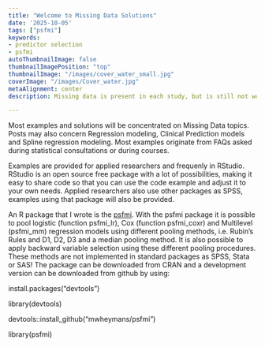 ```yaml
---
title: "Welcome to Missing Data Solutions"
date: '2025-10-05'
tags: ["psfmi"]
keywords:
- predictor selection
- psfmi
autoThumbnailImage: false
thumbnailImagePosition: "top"
thumbnailImage: "/images/cover_water_small.jpg"
coverImage: "/images/Cover_water.jpg"
metaAlignment: center
description: Missing data is present in each study, but is still not wel understood and handled, [see for example](https://journals.lww.com/epidem/fulltext/2012/09000/Missing_Data__A_Systematic_Review_of_How_They_Are.13.aspx). This may severely bias the study results! On this website you will find simple and complex missing data solutions concerning medical and epidemiological studies.  

---
```


Most examples and solutions will be concentrated on Missing Data topics. Posts may also concern Regression modeling, Clinical Prediction models and Spline regression modeling. Most examples originate from FAQs asked during statistical consultations or during courses.

Examples are provided for applied researchers and frequenly in RStudio.  
RStudio is an open source free package with a lot of possibilities, 
making it easy to share code so that you can use the code example
and adjust it to your own needs. Applied researchers also use
other packages as SPSS, examples using that package will also be provided.  

An R package that I wrote is the [psfmi](https://cran.r-project.org/web/packages/psfmi/index.html). With the psfmi package it is possible to pool logistic (function psfmi_lr), Cox (function psfmi_coxr) and Multilevel (psfmi_mm) regression models using different pooling methods, i.e. Rubin’s Rules and D1, D2, D3 and a median pooling method. It is also possible to apply backward variable selection using these different pooling procedures. These methods are not implemented in standard packages as SPSS, Stata or SAS! The package can be downloaded from CRAN and a development version can be downloaded from github by using:

install.packages("devtools")

library(devtools)

devtools::install_github("mwheymans/psfmi")

library(psfmi)